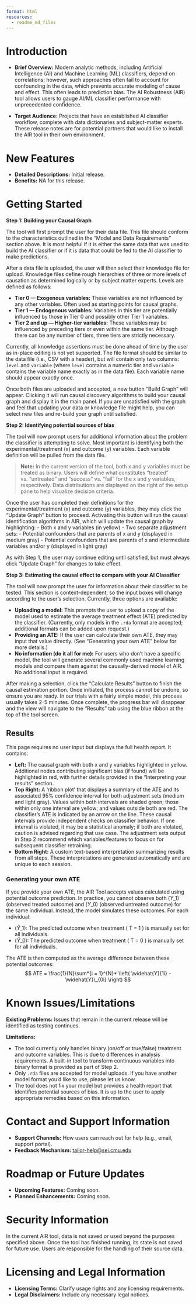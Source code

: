 ---
format: html
resources:
  - readme_md_files
---

<h1>Introduction </h1>

-   **Brief Overview:** Modern analytic methods, including Artificial Intelligence (AI) and Machine Learning (ML) classifiers, depend on correlations; however, such approaches often fail to account for confounding in the data, which prevents accurate modeling of cause and effect. This often leads to prediction bias. The AI Robustness (AIR) tool allows users to gauge AI/ML classifier performance with unprecedented confidence.

-   **Target Audience:** Projects that have an established AI classifier workflow, complete with data dictionaries and subject-matter experts. These release notes are for potential partners that would like to install the AIR tool in their own environment.

<h1>New Features </h1>

-   **Detailed Descriptions:** Initial release.
-   **Benefits:** NA for this release.

<h1>Getting Started</h1>

**Step 1: Building your Causal Graph**

<!-- <img src="image1.png" style="width:6.5in; height:2.8in;" alt="Description of image1" /> -->
The tool will first prompt the user for their data file. This file should conform to the characteristics outlined in the "Model and Data Requirements" section above. It is most helpful if it is either the same data that was used to build the AI classifier or if it is data that could be fed to the AI classifier to make predictions.

After a data file is uploaded, the user will then select their knowledge file for upload. Knowledge files define rough hierarchies of three or more levels of causation as determined logically or by subject matter experts. Levels are defined as follows:

-   **Tier 0 — Exogenous variables:** These variables are not influenced by any other variables. Often used as starting points for causal graphs.
-   **Tier 1 — Endogenous variables:** Variables in this tier are potentially influenced by those in Tier 0 and possibly other Tier 1 variables.
-   **Tier 2 and up — Higher-tier variables:** These variables may be influenced by preceding tiers or even within the same tier. Although there can be any number of tiers, three tiers are strictly necessary.

Currently, all knowledge assertions must be done ahead of time by the user as in-place editing is not yet supported. The file format should be similar to the data file (i.e., CSV with a header), but will contain only two columns: `level` and `variable` (where `level` contains a numeric tier and `variable` contains the variable name exactly as in the data file). Each variable name should appear exactly once.

Once both files are uploaded and accepted, a new button "Build Graph" will appear. Clicking it will run causal discovery algorithms to build your causal graph and display it in the main panel. If you are unsatisfied with the graph and feel that updating your data or knowledge file might help, you can select new files and re-build your graph until satisfied.

**Step 2: Identifying potential sources of bias**

<!-- ```{r} -->
<!-- shiny::addResourcePath(prefix = "readme_md_files", directoryPath = "readme_md_files") -->
<!-- ``` -->
<!-- <img src="readme_md_files/image2.png" style="width:6.5in; height:2.8in;" alt="Description of image2"/> -->
<!-- ![](readme_md_files/image2.png) -->
The tool will now prompt users for additional information about the problem the classifier is attempting to solve. Most important is identifying both the experimental/treatment (x) and outcome (y) variables. Each variable definition will be pulled from the data file.

> **Note:** In the current version of the tool, both x and y variables must be treated as binary. Users will define what constitutes "treated" vs. "untreated" and "success" vs. "fail" for the x and y variables, respectively. Data distributions are displayed on the right of the setup pane to help visualize decision criteria.

Once the user has completed their definitions for the experimental/treatment (x) and outcome (y) variables, they may click the "Update Graph" button to proceed. Activating this button will run the causal identification algorithms in AIR, which will update the causal graph by highlighting: - Both x and y variables (in yellow) - Two separate adjustment sets: - Potential confounders that are parents of x and y (displayed in medium gray) - Potential confounders that are parents of x and intermediate variables and/or y (displayed in light gray)

As with Step 1, the user may continue editing until satisfied, but must always click "Update Graph" for changes to take effect.

**Step 3: Estimating the causal effect to compare with your AI Classifier**

<!-- <img src="./readme_md_files/image3.png" style="width:6.5in; height:2.8in;" alt="Description of image3" /> -->
The tool will now prompt the user for information about their classifier to be tested. This section is context-dependent, so the input boxes will change according to the user's selection. Currently, three options are available:

-   **Uploading a model:** This prompts the user to upload a copy of the model used to estimate the average treatment effect (ATE) predicted by the classifier. (Currently, only models in the `.rda` format are accepted; additional formats can be added upon request.)
-   **Providing an ATE:** If the user can calculate their own ATE, they may input that value directly. (See "Generating your own ATE" below for more details.)
-   **No information (do it all for me):** For users who don't have a specific model, the tool will generate several commonly used machine learning models and compare them against the causally-derived model of AIR. No additional input is required.

After making a selection, click the "Calculate Results" button to finish the causal estimation portion. Once initiated, the process cannot be undone, so ensure you are ready. In our trials with a fairly simple model, this process usually takes 2-5 minutes. Once complete, the progress bar will disappear and the view will navigate to the "Results" tab using the blue ribbon at the top of the tool screen.

<h2>Results</h2>

<!-- <img src="./readme_md_files/image4.png" style="width:6.5in; height:2.8in;" alt="Description of image4" /> -->
This page requires no user input but displays the full health report. It contains:

-   **Left:** The causal graph with both x and y variables highlighted in yellow. Additional nodes contributing significant bias (if found) will be highlighted in red, with further details provided in the "Interpreting your results" section.
-   **Top Right:** A 'ribbon plot' that displays a summary of the ATE and its associated 95% confidence interval for both adjustment sets (medium and light gray). Values within both intervals are shaded green; those within only one interval are yellow; and values outside both are red. The classifier's ATE is indicated by an arrow on the line. These causal intervals provide independent checks on classifier behavior. If one interval is violated, it may be a statistical anomaly; if both are violated, caution is advised regarding that use case. The adjustment sets output in Step 2 recommend which variables/features to focus on for subsequent classifier retraining.
-   **Bottom Right:** A custom text-based interpretation summarizing results from all steps. These interpretations are generated automatically and are unique to each session.

<h3>Generating your own ATE</h3>

If you provide your own ATE, the AIR Tool accepts values calculated using potential outcome prediction. In practice, you cannot observe both ($Y\_{1}$) (observed treated outcome) and ($Y\_{0}$) (observed untreated outcome) for the same individual. Instead, the model simulates these outcomes. For each individual:

-   ($\widehat{Y}\_{1}$): The predicted outcome when treatment ( T = 1 ) is manually set for all individuals.
-   ($\widehat{Y}\_{0}$): The predicted outcome when treatment ( T = 0 ) is manually set for all individuals.

The ATE is then computed as the average difference between these potential outcomes:
$$
ATE = \frac{1}{N}\sum*{i = 1}^{N}* \left( \widehat{Y}{1i} - \widehat{Y}\_{0i} \right)
$$
<h1>Known Issues/Limitations</h1>

**Existing Problems:** Issues that remain in the current release will be identified as testing continues.

**Limitations:**

-   The tool currently only handles binary (on/off or true/false) treatment and outcome variables. This is due to differences in analysis requirements. A built-in tool to transform continuous variables into binary format is provided as part of Step 2.
-   Only `.rda` files are accepted for model uploads. If you have another model format you’d like to use, please let us know.
-   The tool does not fix your model but provides a health report that identifies potential sources of bias. It is up to the user to apply appropriate remedies based on this information.

<h1>Contact and Support Information</h1>

-   **Support Channels:** How users can reach out for help (e.g., email, support portal).
-   **Feedback Mechanism:** [tailor-help\@sei.cmu.edu](mailto:tailor-help@sei.cmu.edu){.email}

<h1>Roadmap or Future Updates</h1>

-   **Upcoming Features:** Coming soon.
-   **Planned Enhancements:** Coming soon.

<h1>Security Information</h1>

In the current AIR tool, data is not saved or used beyond the purposes specified above. Once the tool has finished running, its state is not saved for future use. Users are responsible for the handling of their source data.

<h1>Licensing and Legal Information</h1>

-   **Licensing Terms:** Clarify usage rights and any licensing requirements.
-   **Legal Disclaimers:** Include any necessary legal notices.
